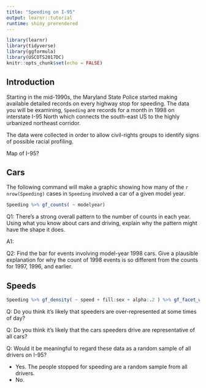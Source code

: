 ```yaml
---
title: "Speeding on I-95"
output: learnr::tutorial
runtime: shiny_prerendered
---
```


```r
library(learnr)
library(tidyverse)
library(ggformula)
library(USCOTS2017DC)
knitr::opts_chunk$set(echo = FALSE)
```


## Introduction

Starting in the mid-1990s, the Maryland State Police started making available detailed records on every highway stop for speeding. The data you will be examining, `Speeding` are records for a month in 1998 on interstate I-95 North which connects the south-east US to the highly urbanized northeast corridor.

The data were collected in order to allow civil-rights groups to identify signs of possible racial profiling.

Map of I-95?

## Cars

The following command will make a graphic showing how many of the `r nrow(Speeding)` cases in `Speeding` involved a car of a given model year.
```r
Speeding %>% gf_counts( ~ modelyear)
```

Q1: There's a strong overall pattern to the number of counts in each year. Using what you know about cars and driving, explain why the pattern might have the shape it does.

A1: 


Q2: Find the bar for events involving model-year 1998 cars. Give a plausible explanation for why the count of 1998 events is so different from the counts for 1997, 1996, and earlier.

## Speeds

```r
Speeding %>% gf_density( ~ speed + fill:sex + alpha:.2 ) %>% gf_facet_wrap( ~ ticket)
```


Q: Do you think it's likely that speeders are over-represented at some times of day? 

Q: Do you think it's likely that the cars speeders drive are representative of all cars?


Q: Would it be meaningful to regard these data as a random sample of all drivers on I-95? 

- Yes. The people stopped for speeding are a random sample from all drivers.
- No. 

